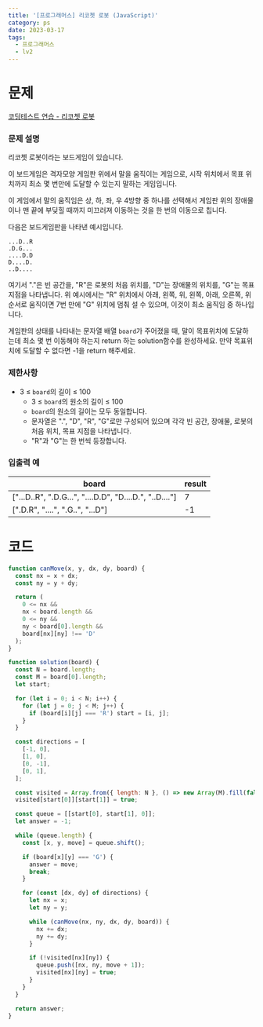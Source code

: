 ```yaml
---
title: '[프로그래머스] 리코쳇 로봇 (JavaScript)'
category: ps
date: 2023-03-17
tags:
  - 프로그래머스
  - lv2
---
```


# 문제

[코딩테스트 연습 - 리코쳇 로봇](https://school.programmers.co.kr/learn/courses/30/lessons/169199)

### 문제 설명

리코쳇 로봇이라는 보드게임이 있습니다.

이 보드게임은 격자모양 게임판 위에서 말을 움직이는 게임으로, 시작 위치에서 목표 위치까지 최소 몇 번만에 도달할 수 있는지 말하는 게임입니다.

이 게임에서 말의 움직임은 상, 하, 좌, 우 4방향 중 하나를 선택해서 게임판 위의 장애물이나 맨 끝에 부딪힐 때까지 미끄러져 이동하는 것을 한 번의 이동으로 칩니다.

다음은 보드게임판을 나타낸 예시입니다.

```text
...D..R
.D.G...
....D.D
D....D.
..D....
```

여기서 "."은 빈 공간을, "R"은 로봇의 처음 위치를, "D"는 장애물의 위치를, "G"는 목표지점을 나타냅니다.
위 예시에서는 "R" 위치에서 아래, 왼쪽, 위, 왼쪽, 아래, 오른쪽, 위 순서로 움직이면 7번 만에 "G" 위치에 멈춰 설 수 있으며, 이것이 최소 움직임 중 하나입니다.

게임판의 상태를 나타내는 문자열 배열 `board`가 주어졌을 때, 말이 목표위치에 도달하는데 최소 몇 번 이동해야 하는지 return 하는 solution함수를 완성하세요. 만약 목표위치에 도달할 수 없다면 -1을 return 해주세요.

### 제한사항

- 3 ≤ `board`의 길이 ≤ 100
  - 3 ≤ `board`의 원소의 길이 ≤ 100
  - `board`의 원소의 길이는 모두 동일합니다.
  - 문자열은 ".", "D", "R", "G"로만 구성되어 있으며 각각 빈 공간, 장애물, 로봇의 처음 위치, 목표 지점을 나타냅니다.
  - "R"과 "G"는 한 번씩 등장합니다.

### 입출력 예

| board                                                   | result |
| ------------------------------------------------------- | ------ |
| ["...D..R", ".D.G...", "....D.D", "D....D.", "..D...."] | 7      |
| [".D.R", "....", ".G..", "...D"]                        | -1     |

# 코드

```js
function canMove(x, y, dx, dy, board) {
  const nx = x + dx;
  const ny = y + dy;

  return (
    0 <= nx &&
    nx < board.length &&
    0 <= ny &&
    ny < board[0].length &&
    board[nx][ny] !== 'D'
  );
}

function solution(board) {
  const N = board.length;
  const M = board[0].length;
  let start;

  for (let i = 0; i < N; i++) {
    for (let j = 0; j < M; j++) {
      if (board[i][j] === 'R') start = [i, j];
    }
  }

  const directions = [
    [-1, 0],
    [1, 0],
    [0, -1],
    [0, 1],
  ];

  const visited = Array.from({ length: N }, () => new Array(M).fill(false));
  visited[start[0]][start[1]] = true;

  const queue = [[start[0], start[1], 0]];
  let answer = -1;

  while (queue.length) {
    const [x, y, move] = queue.shift();

    if (board[x][y] === 'G') {
      answer = move;
      break;
    }

    for (const [dx, dy] of directions) {
      let nx = x;
      let ny = y;

      while (canMove(nx, ny, dx, dy, board)) {
        nx += dx;
        ny += dy;
      }

      if (!visited[nx][ny]) {
        queue.push([nx, ny, move + 1]);
        visited[nx][ny] = true;
      }
    }
  }

  return answer;
}
```
